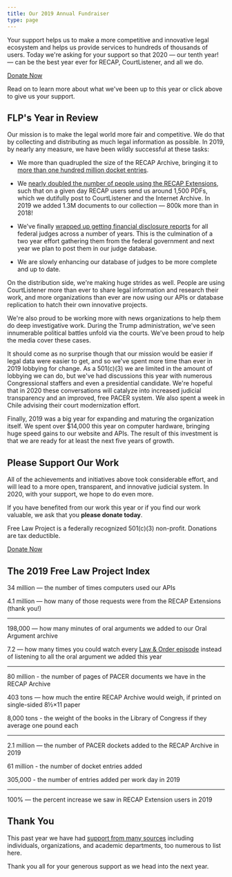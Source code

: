 ```yaml
---
title: Our 2019 Annual Fundraiser
type: page
---
```



<div className="row">
    <div className="col-xs-12 col-sm-8 col-md-9">
        <p className="lead">Your support helps us to make a more competitive and innovative legal ecosystem and helps us provide services to hundreds of thousands of users. Today we're asking for your support so that 2020 &mdash; our tenth year! &mdash; can be the best year ever for RECAP, CourtListener, and all we do.
        </p>
    </div>
    <div className="col-xs-12 col-sm-4 col-md-3">
        <span className="pull-right"><a href="https://www.courtlistener.com/donate/?referrer=2019-big-button" className="btn btn-lg btn-danger">Donate Now</a></span>
    </div>
</div>

Read on to learn more about what we've been up to this year or click above to give us your support.


## FLP's Year in Review

Our mission is to make the legal world more fair and competitive. We do that by collecting and distributing as much legal information as possible. In 2019, by nearly any measure, we have been wildly successful at these tasks:

  - We more than quadrupled the size of the RECAP Archive, bringing it to [more than one hundred million docket entries][100M].
   
  - We [nearly doubled the number of people using the RECAP Extensions][20k], such that on a given day RECAP users send us around 1,500 PDFs, which we dutifully post to CourtListener and the Internet Archive. In 2019 we added 1.3M documents to our collection &mdash; 800k more than in 2018!
  
  - We've finally [wrapped up getting financial disclosure reports][jfdr] for all federal judges across a number of years. This is the culmination of a two year effort gathering them from the federal government and next year we plan to post them in our judge database.
  
  - We are slowly enhancing our database of judges to be more complete and up to date.

On the distribution side, we're making huge strides as well. People are using CourtListener more than ever to share legal information and research their work, and more organizations than ever are now using our APIs or database replication to hatch their own innovative projects. 

We're also proud to be working more with news organizations to help them do deep investigative work. During the Trump administration, we've seen innumerable political battles unfold via the courts. We've been proud to help the media cover these cases. 

It should come as no surprise though that our mission would be easier if legal data were easier to get, and so we've spent more time than ever in 2019 lobbying for change. As a 501(c)(3) we are limited in the amount of lobbying we can do, but we've had discussions this year with numerous Congressional staffers and even a presidential candidate. We're hopeful that in 2020 these conversations will catalyze into increased judicial transparency and an improved, free PACER system. We also spent a week in Chile advising their court modernization effort.

Finally, 2019 was a big year for expanding and maturing the organization itself. We spent over $14,000 this year on computer hardware, bringing huge speed gains to our website and APIs. The result of this investment is that we are ready for at least the next five years of growth. 

[100M]: https://twitter.com/FreeLawProject/status/1166489912570368000
[20k]: https://twitter.com/FreeLawProject/status/1182719863472541696
[jfdr]: https://twitter.com/FreeLawProject/status/1187061246098411520

## Please Support Our Work

All of the achievements and initiatives above took considerable effort, and will lead to a more open, transparent, and innovative judicial system. In 2020, with your support, we hope to do even more.

If you have benefited from our work this year or if you find our work valuable, we ask that you **please donate today**. 

Free Law Project is a federally recognized 501(c)(3) non-profit. Donations are tax deductible. 

<p><a href="https://www.courtlistener.com/donate/?referrer=2019-big-button-2" className="btn btn-lg btn-danger">Donate Now</a></p>


## The 2019 Free Law Project Index

34 million — the number of times computers used our APIs

<!--
In [10]: from datetime import date, timedelta

In [11]: dates = ['api:v3.d:%s.count' %
                     (date(2019, 12, 31) - timedelta(days=x)).isoformat()
                     for x in range(0, 365)]

In [13]: from cl.lib.redis_utils import make_redis_interface

In [14]:     r = make_redis_interface('STATS')

In [16]: sum(
            [int(result) for result in
             r.mget(*dates) if result is not None]
        )
Out[16]: 34367665
-->


4.1 million — how many of those requests were from the RECAP Extensions (thank you!)

<!--
out = invert_user_logs('2019-01-01', '2019-12-31')
out['recap']
-->

---

198,000 — how many minutes of oral arguments we added to our Oral Argument archive

<!--
from cl.audio.models import Audio

Audio.objects.filter(date_created__gt='2019-01-01').aggregate(Sum('duration'))
{'duration__sum': 11903785}

11903785 / 60
198396
-->

7.2 — how many times you could watch every [Law & Order episode][landw] instead of listening to all the oral argument we added this year

[landw]: https://www.bingeclock.com/s/law-and-order/

----

80 million - the number of pages of PACER documents we have in the RECAP Archive

403 tons — how much the entire RECAP Archive would weigh, if printed on single-sided 8½×11 paper

8,000 tons - the weight of the books in the Library of Congress if they average one pound each

<!--
In [1]: from django.db.models import Sum

In [3]: from cl.search.models import RECAPDocument

In [4]: RECAPDocument.objects.filter(is_available=True).aggregate(Sum('page_count'))
Out[4]: {'page_count__sum': 80712422}

1000 pages = 10 pounds
2000 pounds = 1 ton
-->

---

2.1 million — the number of PACER dockets added to the RECAP Archive in 2019

<!--
In[56]: Docket.objects.filter(date_created__gte='2019-01-01', source__in=Docket.RECAP_SOURCES).count()
Out[56]: 2090964
-->

61 million - the number of docket entries added

<!--
In [57]: from cl.search.models import DocketEntry

In [58]: DocketEntry.objects.filter(date_created__gte='2019-01-01').count()
Out[58]: 61495215
-->

305,000 - the number of entries added per work day in 2019

<!-- Above divided by 200 -->

---

<!--
1.3 million — the number of PACER documents added
-->
<!--
In [6]: RECAPDocument.objects.filter(is_available=True, date_created__gte='2019-01-01').count()
Out[6]: 1352515
-->

<!--30 million — the number of pages from those documents-->

<!--
In [5]: RECAPDocument.objects.filter(is_available=True, date_created__gte='2019-01-01').aggregate(Sum('page_count'))
Out[5]: {'page_count__sum': 30241846}
-->

100% — the percent increase we saw in RECAP Extension users in 2019

[ccc]: https://twitter.com/courtlistener/status/996523903768920064



## Thank You <i className="fa fa-heart-o"></i>

This past year we have had [support from many sources][thanks] including individuals, organizations, and academic departments, too numerous to list here. 

Thank you all for your generous support as we head into the next year.

[thanks]: /thanks/
